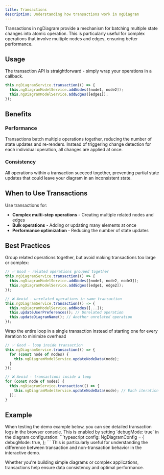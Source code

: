 ```yaml
---
title: Transactions
description: Understanding how transactions work in ngDiagram
---
```



Transactions in ngDiagram provide a mechanism for batching multiple state changes into atomic operation.
This is particularly useful for complex operations that involve multiple nodes and edges, ensuring better performance.

## Usage

The transaction API is straightforward - simply wrap your operations in a callback.

```typescript
this.ngDiagramService.transaction(() => {
  this.ngDiagramModelService.addNodes([node1, node2]);
  this.ngDiagramModelService.addEdges([edge1]);
});
```

## Benefits

### Performance

Transactions batch multiple operations together, reducing the number of state updates and re-renders. Instead of triggering change detection for each individual operation, all changes are applied at once.

### Consistency

All operations within a transaction succeed together, preventing partial state updates that could leave your diagram in an inconsistent state.

## When to Use Transactions

Use transactions for:

- **Complex multi-step operations** - Creating multiple related nodes and edges
- **Bulk operations** - Adding or updating many elements at once
- **Performance optimization** - Reducing the number of state updates

## Best Practices

Group related operations together, but avoid making transactions too large or complex:

```typescript
// ✅ Good - related operations grouped together
this.ngDiagramService.transaction(() => {
  this.ngDiagramModelService.addNodes([node1, node2, node3]);
  this.ngDiagramModelService.addEdges([edge1, edge2]);
});

// ❌ Avoid - unrelated operations in same transaction
this.ngDiagramService.transaction(() => {
  this.ngDiagramModelService.addNodes([...]);
  this.updateUserPreferences(); // Unrelated operation
  this.updateDiagramName(); // Another unrelated operation
});

```

Wrap the entire loop in a single transaction instead of starting one for every iteration to minimize overhead

```typescript
// ✅ Good - loop inside transaction
this.ngDiagramService.transaction(() => {
  for (const node of nodes) {
    this.ngDiagramModelService.updateNodeData(node);
  }
});

// ❌ Avoid - transactions inside a loop
for (const node of nodes) {
  this.ngDiagramService.transaction(() => {
    this.ngDiagramModelService.updateNodeData(node); // Each iteration creates a separate transaction
  });
}
```

## Example

<Aside type="note">
  When testing the demo example below, you can see detailed transaction logs in the browser console. This is enabled by setting `debugMode: true` in the diagram configuration:
  ```typescript
  config: NgDiagramConfig = {
    debugMode: true,
  };
  ```
  This is particularly useful for understanding the difference between transaction and non-transaction behavior in the interactive demo.
</Aside>


<Transactions />
<ExampleViewer dirName="transactions" />

Whether you're building simple diagrams or complex applications, transactions help ensure data consistency and optimal performance.
